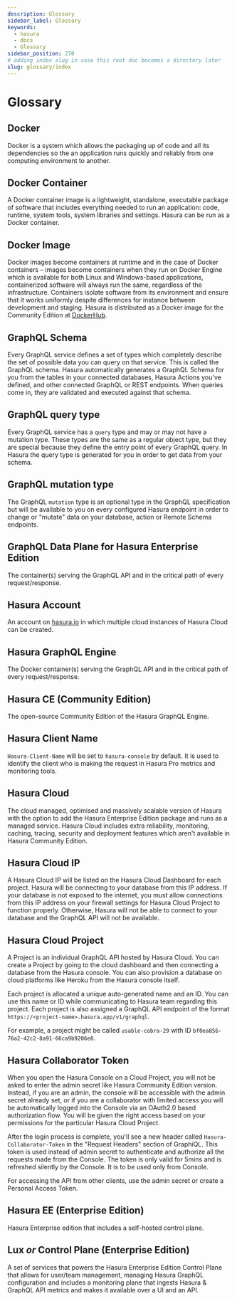 ```yaml
---
description: Glossary
sidebar_label: Glossary
keywords:
  - hasura
  - docs
  - Glossary
sidebar_position: 270
# adding index slug in case this root doc becomes a directory later
slug: glossary/index
---
```


# Glossary

## Docker
Docker is a system which allows the packaging up of code and all its dependencies so the an application runs
quickly and reliably from one computing environment to another.

## Docker Container
A Docker container image is a lightweight, standalone, executable package of software that includes everything
needed to run an application: code, runtime, system tools, system libraries and settings. Hasura can be run as a
Docker container.

## Docker Image
Docker images become containers at runtime and in the case of Docker containers – images become containers
when they run on Docker Engine which is available for both Linux and Windows-based applications, containerized
software will always run the same, regardless of the infrastructure. Containers isolate software from its
environment and ensure that it works uniformly despite differences for instance between development and staging.
Hasura is distributed as a Docker image for the Community Edition at
[DockerHub](https://hub.docker.com/r/hasura/graphql-engine).

## GraphQL Schema
Every GraphQL service defines a set of types which completely describe the set of possible data you can query on
that service. This is called the GraphQL schema. Hasura automatically generates a GraphQL Schema for you from the
tables in your connected databases, Hasura Actions you've defined, and other connected GraphQL or REST endpoints.
When queries come in, they are validated and executed against that schema.

## GraphQL query type
Every GraphQL service has a `query` type and may or may not have a mutation type. These types are the same as a
regular object type, but they are special because they define the entry point of every GraphQL query. In Hasura the
query type is generated for you in order to get data from your schema.

[//]: # (TODO query types per table)

## GraphQL mutation type
The GraphQL `mutation` type is an optional type in the GraphQL specification but will be available to you on every
configured Hasura endpoint in order to change or "mutate" data on your database, action or Remote Schema endpoints.

## GraphQL Data Plane for Hasura Enterprise Edition

The container(s) serving the GraphQL API and in the critical path of every request/response.

## Hasura Account
An account on [hasura.io](https://hasura.io) in which multiple cloud instances of Hasura Cloud can be created.

## Hasura GraphQL Engine

The Docker container(s) serving the GraphQL API and in the critical path of every request/response.

## Hasura CE (Community Edition)

The open-source Community Edition of the Hasura GraphQL Engine.

## Hasura Client Name

`Hasura-Client-Name` will be set to `hasura-console` by default. It is used to identify the client who is making the
request in Hasura Pro metrics and monitoring tools.

## Hasura Cloud

The cloud managed, optimised and massively scalable version of Hasura with the option to add the Hasura Enterprise
Edition package and runs as a managed service. Hasura Cloud includes extra reliability, monitoring, caching, tracing,
security and deployment features which aren't available in Hasura Community Edition.

## Hasura Cloud IP

A Hasura Cloud IP will be listed on the Hasura Cloud Dashboard for each project. Hasura will be connecting to your
database from this IP address. If your database is not exposed to the internet, you must allow connections from this
IP address on your firewall settings for Hasura Cloud Project to function properly. Otherwise, Hasura will not be
able to connect to your database and the GraphQL API will not be available.

## Hasura Cloud Project

A Project is an individual GraphQL API hosted by Hasura Cloud. You can create a Project by going to the cloud
dashboard and then connecting a database from the Hasura console. You can also provision a database on cloud
platforms like Heroku from the Hasura console itself.

Each project is allocated a unique auto-generated name and an ID. You can use this name or ID while communicating to
Hasura team regarding this project. Each project is also assigned a GraphQL API endpoint of the format
`https://<project-name>.hasura.app/v1/graphql`.

For example, a project might be called `usable-cobra-29` with ID `bf0ea856-76a2-42c2-8a91-66ca9b9206e8`.

## Hasura Collaborator Token

When you open the Hasura Console on a Cloud Project, you will not be asked to enter the admin secret like Hasura
Community Edition version. Instead, if you are an admin, the console will be accessible with the admin secret already
set, or if you are a collaborator with limited access you will be automatically logged into the Console via an
OAuth2.0 based authorization flow. You will be given the right access based on your permissions for the particular
Hasura Cloud Project.

After the login process is complete, you'll see a new header called `Hasura-Collaborator-Token` in the "Request
Headers" section of GraphiQL. This token is used instead of admin secret to authenticate and authorize all the
requests made from the Console. The token is only valid for 5mins and is refreshed silently by the Console. It is to
be used only from Console.

For accessing the API from other clients, use the admin secret or create a Personal Access Token.

## Hasura EE (Enterprise Edition)

Hasura Enterprise edition that includes a self-hosted control plane.

## Lux _or_ Control Plane (Enterprise Edition)

A set of services that powers the Hasura Enterprise Edition Control Plane that allows for user/team management,
managing Hasura GraphQL configuration and includes a monitoring plane that ingests Hasura & GraphQL API metrics and
makes it available over a UI and an API.

